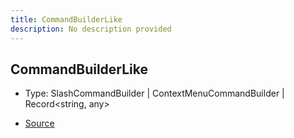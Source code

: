 ```yaml
---
title: CommandBuilderLike
description: No description provided
---
```


## CommandBuilderLike

- Type: SlashCommandBuilder \| ContextMenuCommandBuilder \| Record\<string, any>

- [Source](https://github.com/underctrl-io/commandkit/blob/83ef44f10b86e30835e8636786e5222cac412af9/packages/commandkit/src/app/handlers/AppCommandHandler.ts#L63)